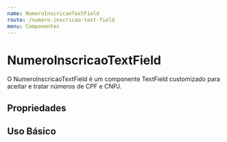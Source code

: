 ```yaml
---
name: NumeroInscricaoTextField
route: /numero-inscricao-text-field
menu: Componentes
---
```



# NumeroInscricaoTextField

O NumeroInscricaoTextField é um componente TextField customizado para aceitar e tratar números de CPF e CNPJ.

## Propriedades

<Props of={NumeroInscricaoTextField} />

## Uso Básico

<Playground>

</Playground>
